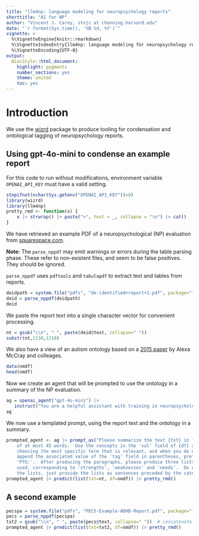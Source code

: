 ```yaml
---
title: "llm4np: language modeling for neuropsychology reports"
shorttitle: "AI for NP"
author: "Vincent J. Carey, stvjc at channing.harvard.edu"
date: "`r format(Sys.time(), '%B %d, %Y')`"
vignette: >
  %\VignetteEngine{knitr::rmarkdown}
  %\VignetteIndexEntry{llm4np: language modeling for neuropsychology reports}
  %\VignetteEncoding{UTF-8}
output:
  BiocStyle::html_document:
    highlight: pygments
    number_sections: yes
    theme: united
    toc: yes
---
```


# Introduction

We use the [wizrd](https://github.com/lawremi/wizrd) package to produce
tooling for condensation and ontological tagging of neuropsychology reports.

## Using gpt-4o-mini to condense an example report

For this code to run without modifications, environment
variable `OPENAI_API_KEY` must have a valid setting.

```r
stopifnot(nchar(Sys.getenv("OPENAI_API_KEY"))>0)
library(wizrd)
library(llm4np)
pretty_rmd <- function(x) {
    x |> strwrap() |> paste(">", text = _, collapse = "\n") |> cat()
}
```

We have retrieved an example PDF of a neuropsychological (NP) evaluation from 
[squarespace.com](https://static1.squarespace.com/static/50a3e393e4b07025e1a4f0d0/t/510b1429e4b0f6b4fb681381/1359680553898/de-identified+report+1.pdf).

**Note:** The `parse_nppdf` may emit warnings or errors during the table parsing
phase.  These refer to non-existent files, and seem to be false positives.  They
should be ignored.

`parse_nppdf` uses `pdftools` and `tabulapdf` to extract text and tables
from reports.
```r
deidpath = system.file("pdfs", "de-identified+report+1.pdf", package="llm4np")
deid = parse_nppdf(deidpath)
deid
```

We paste the report text into a single character vector for
convenient processing.
```r
nt = gsub("\\n", " ", paste(deid@text, collapse=" "))
substr(nt,1130,1210)
```

We also have a view of an autism ontology based on a [2015 paper](https://pmc.ncbi.nlm.nih.gov/articles/PMC4000751/)
by Alexa McCray and colleages.
```r
data(nmdf)
head(nmdf)
```

Now we create an agent that will be prompted to use the ontology in a summary
of the NP evaluation.
```r
ag = openai_agent("gpt-4o-mini") |> 
   instruct("You are a helpful assistant with training in neuropsychology.")
ag
```

We now use a templated prompt, using the report text and the ontology
in a summary.
```r
prompted_agent <- ag |> prompt_as("Please summarize the text {txt} in five short paragraphs 
    of at most 45 words.  Use the concepts in the 'val' field of {df} as much as possible, 
    choosing the most specific term that is relevant, and when you do use these terms, please 
    append the associated value of the 'tag' field in parentheses, prefixing the tag with 
    'PTO:'.  After producing the paragraphs, please produce three lists of tags that were 
    used, corresponding to 'strengths', 'weaknesses' and 'needs'.  Do not use headings with 
    the lists, just provide the lists as sentences preceded by the category.") 
prompted_agent |> predict(list(txt=nt, df=nmdf)) |> pretty_rmd()
```

## A second example


```r
pecspa = system.file("pdfs", "PECS-Example-ADHD-Report.pdf", package="llm4np")
pecs = parse_nppdf(pecspa)
txt2 = gsub("\\n", " ", paste(pecs@text, collapse=" "))  # concatenate text
prompted_agent |> predict(list(txt=txt2, df=nmdf)) |> pretty_rmd()
```
